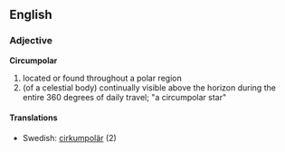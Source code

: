 ==English==
===Adjective===
'''Circumpolar'''  
#  located or found throughout a polar region
#  (of a celestial body) continually visible above the horizon during the entire 360 degrees of daily travel; "a circumpolar star"
====Translations====
*Swedish: [[cirkumpolär]] (2)